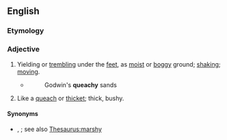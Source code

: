 ==English==

===Etymology===
{{suffix|en|queach|y}}

===Adjective===
{{en-adj}}

# Yielding or [[trembling]] under the [[feet]], as [[moist]] or [[boggy]] ground; [[shaking]]; [[moving]].
#: {{ux|en|the '''queachy''' fens}}
#* {{rfdatek|en|Drayton}}
#*: Godwin's '''queachy''' sands
# {{lb|en|obsolete}} Like a [[queach]] or [[thicket]]; thick, bushy.<!--according to old Webster 1913, referring to even earlier Cockeram dictionary-->

====Synonyms====
* {{sense|yielding or trembling under the feet}} {{l|en|poachy}}, {{l|en|swampy}}; see also [[Thesaurus:marshy]]